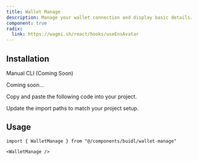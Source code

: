 ```yaml
---
title: Wallet Manage
description: Manage your wallet connection and display basic details.
component: true
radix:
  link: https://wagmi.sh/react/hooks/useEnsAvatar
---
```


<ComponentPreview
  name="wallet-manage-demo"
  className="[&_.preview>[data-orientation=vertical]]:sm:max-w-[70%]"
/>

## Installation

<Tabs defaultValue="manual">

<TabsList>
  <TabsTrigger value="manual">Manual</TabsTrigger>
  <TabsTrigger disabled={true} value="cli">
    CLI (Coming Soon)
  </TabsTrigger>
</TabsList>

<TabsContent value="cli">

<Steps>

<Step>Coming soon...</Step>

</Steps>

</TabsContent>

<TabsContent value="manual">

<Steps>

<Step>Copy and paste the following code into your project.</Step>

<ComponentSource name="wallet-manage" />

<Step>Update the import paths to match your project setup.</Step>

</Steps>

</TabsContent>

</Tabs>

## Usage

```tsx
import { WalletManage } from "@/components/buidl/wallet-manage"
```

```tsx
<WalletManage />
```
